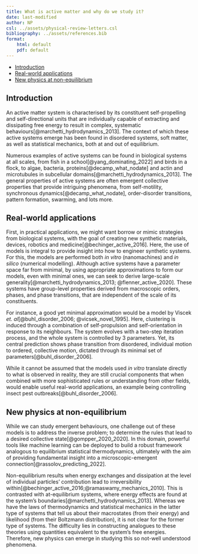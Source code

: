 ```yaml
---
title: What is active matter and why do we study it?
date: last-modified
author: NP
csl: ../assets/physical-review-letters.csl
bibliography: ../assets/references.bib
format:
    html: default
    pdf: default
---
```


<!-- mdformat-toc start --slug=github --maxlevel=6 --minlevel=1 -->

- [Introduction](#introduction)
- [Real-world applications](#real-world-applications)
- [New physics at non-equilibrium](#new-physics-at-non-equilibrium)

<!-- mdformat-toc end -->

## Introduction<a name="introduction"></a>

An active matter system is characterised by its constituent self-propelling and
self-directional units that are individually capable of extracting and
dissipating free energy to result in complex, systematic
behaviours[@marchetti_hydrodynamics_2013]. The context of which these active
systems emerge has been found in disordered systems, soft matter, as well as
statistical mechanics, both at and out of equilibrium.

Numerous examples of active systems can be found in biological systems at all
scales, from fish in a school[@yang_dominating_2022] and birds in a flock, to
algae, bacteria, proteins[@decamp_what_nodate] and actin and microtubules in
subcellular domains[@marchetti_hydrodynamics_2013]. The general properties of
active systems are often emergent collective properties that provide intriguing
phenomena, from self-motility, synchronous dynamics[@decamp_what_nodate],
order-disorder transitions, pattern formation, swarming, and lots more.

## Real-world applications<a name="real-world-applications"></a>

First, in practical applications, we might want borrow or mimic strategies from
biological systems, with the goal of creating new synthetic materials, devices,
robotics and medicine[@bechinger_active_2016]. Here, the use of models is
integral to provide insight into how to engineer synthetic systems. For this,
the models are performed both _in vitro_ (nanomachines) and _in silico_
(numerical modelling). Although active systems have a parameter space far from
minimal, by using appropriate approximations to form our models, even with
minimal ones, we can seek to derive large-scale
generality[@marchetti_hydrodynamics_2013; @flenner_active_2020]. These systems
have group-level properties derived from macroscopic orders, phases, and phase
transitions, that are independent of the scale of its constituents.


For instance, a good yet minimal approximation would be a model by Viscek _et.
al_[@buhl_disorder_2006; @vicsek_novel_1995]. Here, clustering is induced
through a combination of self-propulsion and self-orientation in response to
its neighbours. The system evolves with a two-step iteration process, and the
whole system is controlled by 3 parameters. Yet, its central prediction shows
phase transition from disordered, individual motion to ordered, collective
motion, dictated through its minimal set of parameters[@buhl_disorder_2006].


While it cannot be assumed that the models used _in vitro_ translate directly
to what is observed in reality, they are still crucial components that when
combined with more sophisticated rules or understanding from other fields,
would enable useful real-world applications, an example being controlling
insect pest outbreaks[@buhl_disorder_2006].

## New physics at non-equilibrium<a name="new-physics-at-non-equilibrium"></a>

While we can study emergent behaviours, one challenge out of these models is to
address the inverse problem; to determine the rules that lead to a desired
collective state[@gompper_2020_2020]. In this domain, powerful tools like
machine learning can be deployed to build a robust framework analogous to
equilibrium statistical thermodynamics, ultimately with the aim of providing
fundamental insight into a microscopic-emergent
connection[@rassolov_predicting_2022].

Non-equilibrium results when energy exchanges and dissipation at the level of
individual particles' contribution lead to irreversibility
within[@bechinger_active_2016;@ramaswamy_mechanics_2010]. This is contrasted
with at-equilibrium systems, where energy effects are found at the system's
boundaries[@marchetti_hydrodynamics_2013]. Whereas we have the laws of
thermodynamics and statistical mechanics in the latter type of systems that
tell us about their macrostates (from their energy) and likelihood (from their
Boltzmann distribution), it is not clear for the former type of systems. The
difficulty lies in constructing analogues to these theories using quantities
equivalent to the system's free energies. Therefore, new physics can emerge
in studying this so not-well understood phenomena.
